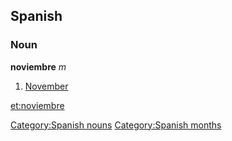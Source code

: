 == Spanish == 
=== Noun === 
'''noviembre''' ''m'' 
# [[November]] 
[[Category:Spanish nouns]]
[[Category:Spanish months]]


[[et:noviembre]]